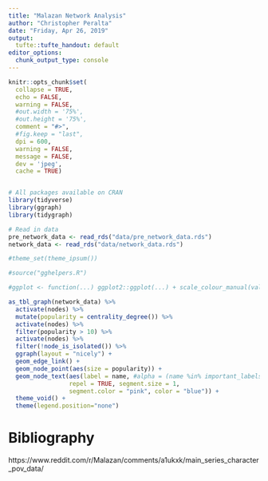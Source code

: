 ```yaml
---
title: "Malazan Network Analysis"
author: "Christopher Peralta"
date: "Friday, Apr 26, 2019"
output: 
  tufte::tufte_handout: default
editor_options: 
  chunk_output_type: console
---
```


```r
knitr::opts_chunk$set(
  collapse = TRUE,
  echo = FALSE,
  warning = FALSE, 
  #out.width = '75%',
  #out.height = '75%', 
  comment = "#>", 
  #fig.keep = "last", 
  dpi = 600, 
  warning = FALSE, 
  message = FALSE, 
  dev = 'jpeg', 
  cache = TRUE)


# All packages available on CRAN
library(tidyverse)
library(ggraph)
library(tidygraph)

# Read in data
pre_network_data <- read_rds("data/pre_network_data.rds")
network_data <- read_rds("data/network_data.rds")

#theme_set(theme_ipsum())

#source("gghelpers.R")

#ggplot <- function(...) ggplot2::ggplot(...) + scale_colour_manual(values = color) + #theme(plot.title = element_text(size = 11.5))
```

```r
as_tbl_graph(network_data) %>% 
  activate(nodes) %>% 
  mutate(popularity = centrality_degree()) %>% 
  activate(nodes) %>% 
  filter(popularity > 10) %>%
  activate(nodes) %>% 
  filter(!node_is_isolated()) %>% 
  ggraph(layout = "nicely") + 
  geom_edge_link() + 
  geom_node_point(aes(size = popularity)) + 
  geom_node_text(aes(label = name, #alpha = (name %in% important_labels)), 
                 repel = TRUE, segment.size = 1, 
                 segment.color = "pink", color = "blue")) + 
  theme_void() + 
  theme(legend.position="none")
```


# Bibliography
https://www.reddit.com/r/Malazan/comments/a1ukxk/main_series_character_pov_data/
